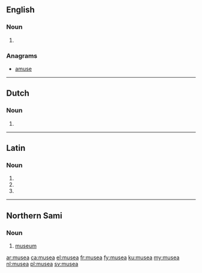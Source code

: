 ==English==

===Noun===
{{head|en|plural}} {{g|p}}

# {{plural of|museum|lang=en}}

===Anagrams===
* [[amuse#English|amuse]]

----

==Dutch==

===Noun===
{{head|nl}}

# {{nl-noun form of|pl|museum}}

----

==Latin==

===Noun===
{{la-noun-form|mūsēa}}

# {{inflection of|mūsēum||nom|p|lang=la}}
# {{inflection of|mūsēum||acc|p|lang=la}}
# {{inflection of|mūsēum||voc|p|lang=la}}

----

==Northern Sami==

===Noun===
{{head|se|noun}}

# [[museum]]

[[ar:musea]]
[[ca:musea]]
[[el:musea]]
[[fr:musea]]
[[fy:musea]]
[[ku:musea]]
[[my:musea]]
[[nl:musea]]
[[pl:musea]]
[[sv:musea]]